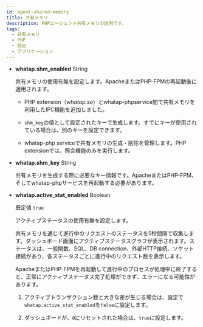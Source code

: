 ```yaml
---
id: agent-shared-memory
title: 共有メモリ
description: PHPエージェント共有メモリの説明です。
tags:
  - 共有メモリ
  - PHP
  - 設定
  - アプリケーション
---
```


- **whatap.shm_enabled** <span class='type'>String</span>

  共有メモリの使用有無を設定します。ApacheまたはPHP-FPMの再起動後に適用されます。

  - PHP extension（_whatap.so_）とwhatap-phpservice間で共有メモリを利用したIPC機能を追加しました。

  - `shm_key`の値として設定されたキーで生成します。すでにキーが使用されている場合は、別のキーを設定できます。

  - whatap-php serviceで共有メモリの生成・削除を管理します。PHP extensionでは、照会機能のみを実行します。

- **whatap.shm_key** <span class='type'>String</span>

  共有メモリを生成する際に必要なキー情報です。ApacheまたはPHP-FPM、そしてwhatap-phpサービスを再起動する必要があります。

- **whatap.active_stat_enabled** <span class='type'>Boolean</span>

  既定値 `true`

  アクティブステータスの使用有無を設定します。  

  共有メモリを通じて進行中のリクエストのステータスを5秒間隔で収集します。ダッシュボード画面にアクティブステータスグラフが表示されます。ステータスは、一般関数、SQL、DB connection、外部HTTP接続、ソケット接続があり、各ステータスごとに進行中のリクエスト数を表示します。

  ApacheまたはPHP-FPMを再起動して進行中のプロセスが処理中に終了すると、正常にアクティブステータス完了処理ができず、エラーになる可能性があります。

  1. アクティブトランザクション数と大きな差が生じる場合は、設定で`whatap.active_stat_enabled`を`false`に設定します。 

  2. ダッシュボードが、`0`にリセットされた場合は、`true`に設定します。
